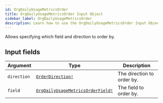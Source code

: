 ```yaml
---
id: OrgDailyUsageMetricsOrder
title: OrgDailyUsageMetricsOrder Input Object
sidebar_label: OrgDailyUsageMetricsOrder
description: Learn how to use the OrgDailyUsageMetricsOrder Input Object for 's API.
---
```


Allows specifying which field and direction to order by.

## Input fields

| Argument    | Type                                                                                    | Description                |
| ----------- | --------------------------------------------------------------------------------------- | -------------------------- |
| `direction` | [`OrderDirection!`](api/schema/enum/OrderDirection.mdx)                                 | The direction to order by. |
| `field`     | [`OrgDailyUsageMetricsOrderField!`](api/schema/enum/OrgDailyUsageMetricsOrderField.mdx) | The field to order by.     |

